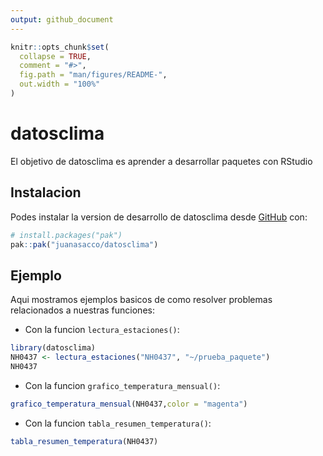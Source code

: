 ```yaml
---
output: github_document
---
```


<!-- README.md is generated from README.Rmd. Please edit that file -->

```r
knitr::opts_chunk$set(
  collapse = TRUE,
  comment = "#>",
  fig.path = "man/figures/README-",
  out.width = "100%"
)
```

# datosclima

<!-- badges: start -->

<!-- badges: end -->

El objetivo de datosclima es aprender a desarrollar paquetes con RStudio

## Instalacion

Podes instalar la version de desarrollo de datosclima desde [GitHub](https://github.com/) con:

``` r
# install.packages("pak")
pak::pak("juanasacco/datosclima")
```

## Ejemplo

Aqui mostramos ejemplos basicos de como resolver problemas relacionados a nuestras funciones:

-   Con la funcion `lectura_estaciones()`:

```r
library(datosclima)
NH0437 <- lectura_estaciones("NH0437", "~/prueba_paquete")
NH0437
```

-   Con la funcion `grafico_temperatura_mensual()`:
```r
grafico_temperatura_mensual(NH0437,color = "magenta")
```

- Con la funcion `tabla_resumen_temperatura()`:
```r
tabla_resumen_temperatura(NH0437)
```

